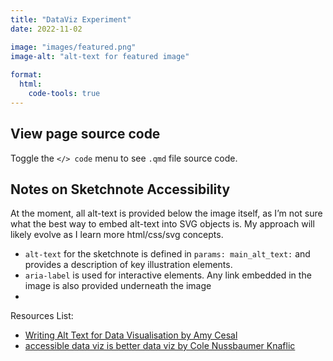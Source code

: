 ```yaml
---
title: "DataViz Experiment"
date: 2022-11-02

image: "images/featured.png"
image-alt: "alt-text for featured image"
  
format:
  html:
    code-tools: true
---
```


:::{.callout-note collapse="true" appearance="simple"}
## View page source code
  Toggle the `</> code` menu to see `.qmd` file source code.
:::

:::{.callout-warning collapse="true"}
## Notes on Sketchnote Accessibility

At the moment, all alt-text is provided below the image itself, as I'm not sure what the best way to embed alt-text into SVG objects is. My approach will likely evolve as I learn more html/css/svg concepts.

  - `alt-text` for the sketchnote is defined in `params: main_alt_text:` and provides a description of key illustration elements.
  - `aria-label` is used for interactive elements. Any link embedded in the image is also provided underneath the image
  -
  
Resources List:

-   [Writing Alt Text for Data Visualisation by Amy Cesal](https://medium.com/nightingale/writing-alt-text-for-data-visualization-2a218ef43f81)
-   [accessible data viz is better data viz by Cole Nussbaumer Knaflic](http://www.storytellingwithdata.com/blog/2018/6/26/accessible-data-viz-is-better-data-viz)

  
:::